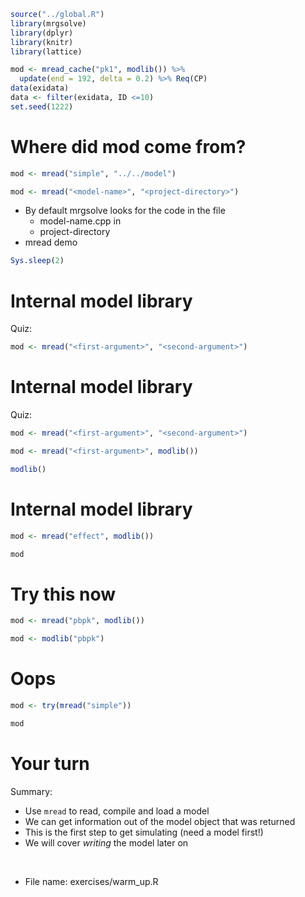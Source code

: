 
```r
source("../global.R")
library(mrgsolve)
library(dplyr)
library(knitr)
library(lattice)
```

```r
mod <- mread_cache("pk1", modlib()) %>% 
  update(end = 192, delta = 0.2) %>% Req(CP)
data(exidata)
data <- filter(exidata, ID <=10)
set.seed(1222)
```

# Where did <red>mod</red> come from?

```r
mod <- mread("simple", "../../model")
```


```r
mod <- mread("<model-name>", "<project-directory>")
```

- By default mrgsolve looks for the code in the file
    - <grn>model-name.cpp</grn> in
    - <blu>project-directory</blu>

- <red>mread demo</red>

```r
Sys.sleep(2)
```



# Internal model library

Quiz:

```r
mod <- mread("<first-argument>", "<second-argument>")
```

# Internal model library

Quiz:

```r
mod <- mread("<first-argument>", "<second-argument>")
```

```r
mod <- mread("<first-argument>", modlib())
```

```r
modlib()
```


# Internal model library
```r
mod <- mread("effect", modlib())
```

```r
mod
```



# Try this now

```r
mod <- mread("pbpk", modlib())
```


```r
mod <- modlib("pbpk")
```

# Oops 
```r
mod <- try(mread("simple"))

mod
```

# <red>Your turn</red>

Summary: 

* Use `mread` to read, compile and load a model
* We can get information out of the model object that was returned
* This is the first step to get simulating (need a model first!)
* We will cover _writing_ the model later on

<BR>

- File name: <grn>exercises/warm_up.R</grn>


